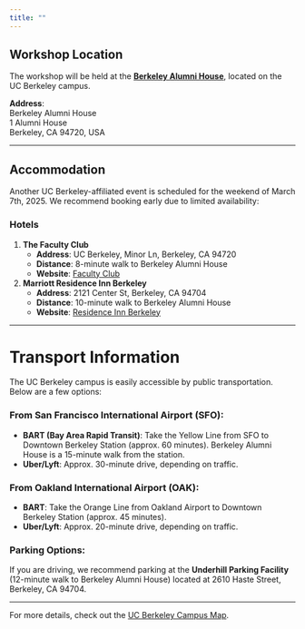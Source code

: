```yaml
---
title: ""
---
```


## Workshop Location

The workshop will be held at the [**Berkeley Alumni House**](https://alumni.berkeley.edu/cal-spirit/alumni-house/), located on the UC Berkeley campus.    

**Address**:  
Berkeley Alumni House   
1 Alumni House  
Berkeley, CA 94720, USA

---

## Accommodation

Another UC Berkeley-affiliated event is scheduled for the weekend of March 7th, 2025. We recommend booking early due to limited availability:

### Hotels

1. **The Faculty Club**
   - **Address**: UC Berkeley, Minor Ln, Berkeley, CA 94720
   - **Distance**: 8-minute walk to Berkeley Alumni House
   - **Website**: [Faculty Club](https://www.berkeleyfacultyclub.com/)
   
2. **Marriott Residence Inn Berkeley**
   - **Address**: 2121 Center St, Berkeley, CA 94704
   - **Distance**: 10-minute walk to Berkeley Alumni House
   - **Website**: [Residence Inn Berkeley](https://www.marriott.com/en-us/hotels/oakrr-residence-inn-berkeley/overview/?scid=f2ae0541-1279-4f24-b197-a979c79310b0)

---

# Transport Information

The UC Berkeley campus is easily accessible by public transportation. Below are a few options:

### From San Francisco International Airport (SFO):
- **BART (Bay Area Rapid Transit)**: Take the Yellow Line from SFO to Downtown Berkeley Station (approx. 60 minutes). Berkeley Alumni House is a 15-minute walk from the station.
- **Uber/Lyft**: Approx. 30-minute drive, depending on traffic.

### From Oakland International Airport (OAK):
- **BART**: Take the Orange Line from Oakland Airport to Downtown Berkeley Station (approx. 45 minutes).
- **Uber/Lyft**: Approx. 20-minute drive, depending on traffic.

### Parking Options:
If you are driving, we recommend parking at the **Underhill Parking Facility** (12-minute walk to Berkeley Alumni House) located at 2610 Haste Street, Berkeley, CA 94704.

---

For more details, check out the [UC Berkeley Campus Map](https://www.berkeley.edu/map).
